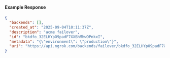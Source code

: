 
#### Example Response

```json
{
  "backends": [],
  "created_at": "2025-09-04T10:11:37Z",
  "description": "acme failover",
  "id": "bkdfo_32ELHYpO9padF7XXBhMhwDPnkxI",
  "metadata": "{\"environment\": \"production\"}",
  "uri": "https://api.ngrok.com/backends/failover/bkdfo_32ELHYpO9padF7XXBhMhwDPnkxI"
}
```

